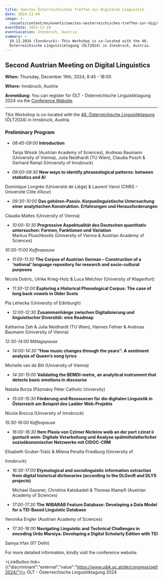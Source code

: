 ```yaml
---
title: Zweites Österreichisches Treffen zur Digitalen Linguistik
date: 2024-11-04
image: >-
  /assets/content/en/events/zweites-oesterreichisches-treffen-zur-digitalen-linguistik/image.png
eventDate: 2024-12-19
eventLocation: Innsbruck, Austria
summary: >
  19.12.2024 (Innsbruck): This Workshop is co-located with the 48.
  Österreichische Linguistiktagung (ÖLT2024) in Innsbruck, Austria.
---
```

## Second Austrian Meeting on Digital Linguistics

**When:** Thursday, December 19th, 2024; 8:45 - 18:00

**Where:** Innsbruck, Austria

**Anmeldung:** You can register for ÖLT - Österreichische Linguistiktagung 2024 via the [Conference Website](https://www.uibk.ac.at/de/congress/oelt2024/anmeldung/).

---

This Workshop is co-located with the [48. Österreichische Linguistiktagung](https://www.uibk.ac.at/de/congress/oelt2024/) (ÖLT2024) in Innsbruck, Austria.

### Preliminary Program

* *08:45-09:00* **Introduction**

  Tanja Wissik (Austrian Academy of Sciences), Andreas Baumann (University of Vienna), Julia Neidhardt (TU Wien), Claudia Posch & Gerhard Rampl (University of Innsbruck)



* *09:00-09:30* **New ways to identify phraseological patterns: between statistics and AI**

Dominique Longrée (Université de Liège) & Laurent Vanni (CNRS – Université Côte d’Azur)

* *09:30-10:00* **Das gehören-Passiv. Korpuslinguistische Untersuchung einer analytischen Konstruktion. Erfahrungen und Herausforderungen**

Claudia Mattes (University of Vienna)



* *10:00-10:30* **Progressive Aspektualität des Deutschen quantitativ untersuchen: Formen, Funktionen und Variation** \
  Markus Pluschkovits (University of Vienna & Austrian Academy of Sciences)



*10:30-11:00 Kaffeepause*



* *11:00-11:30* **The Corpus of Austrian German – Construction of a ‘national’ language repository for research and socio-cultural purposes**&#x20;

Nicola Dobric, Ulrike Krieg-Holz & Luca Melchior (University of Klagenfurt)



* *11:30-12:00* **Exploring a Historical Phonological Corpus: The case of long back vowels in Older Scots**&#x20;

Pia Lehecka (University of Edinburgh)



* *12:00-12:30* **Zusammenhänge zwischen Digitalisierung und linguistischer Diversität: eine Roadmap**

Katharina Zeh & Julia Neidhardt (TU Wien), Hannes Fellner & Andreas Baumann (University of Vienna)



*12:30-14:00 Mittagspause*



* *14:00-14:30* **“How music changes through the years”: A sentiment analysis of Queen’s song lyrics**

Michelle van de Bilt (University of Vienna)



* *14:30-15:00* **Validating the BEMDI-metre, an analytical instrument that detects basic emotions in discourse**

Natalia Borza (Pázmány Péter Catholic University)



* *15:00-15:30* **Förderung und Ressourcen für die digitalen Linguistik in Österreich am Beispiel des Ladder Web-Projekts**

Nicola Brocca (University of Innsbruck)



*15:30-16:00 Kaffeepause*



* *16:00-16:30* **Item Plasia von Czïmer Nicleins weib an der port czinst ii guntsch wein: Digitale Verarbeitung und Analyse spätmittelalterlicher sozioökonomischer Netzwerke mit CIDOC-CRM**

Elisabeth Gruber-Tokić & Milena Peralta Friedburg (University of

Innsbruck)



* *16:30-17:00* **Etymological and sociolinguistic information extraction from digital historical dictionaries (according to the DLGenR and DLYS projects)**

  Michael Gassner, Christina Katsikadeli & Thomas Klampfl (Austrian Academy of Sciences)



* *17:00-17:30* **The WIBARAB Feature Database: Developing a Data Model for a TEI-Based Linguistic Database**

Veronika Engler (Austrian Academy of Sciences)



* *17:30-18:00* **Navigating Linguistic and Technical Challenges in encoding Urdu Marsiya: Developing a Digital Scholarly Edition with TEI**

Saniya Irfan (IIT Delhi)



For more detailed information, kindly visit the conference website:

<LinkButton link={{"discriminant":"external","value":"https://www.uibk.ac.at/de/congress/oelt2024/"}}>
  ÖLT - Österreichische Linguistiktagung 2024
</LinkButton>

